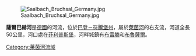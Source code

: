 [[Image:Saalbach_Bruchsal_Germany.jpg|right]]

'''薩爾巴赫河'''是[[德國|德國]]的河流，位於[[巴登－符騰堡州|巴登－符騰堡州]]，屬於[[萊茵河|萊茵河]]的右支流，河道全長50公里，河口處在[[菲利普斯堡_(巴登－符騰堡州)|菲利普斯堡]]，河畔城鎮有[[布雷滕|布雷滕]]和[[布魯薩爾|布魯薩爾]]。

{{Germany-geo-stub}}
[[Category:莱茵河流域|Category:莱茵河流域]]